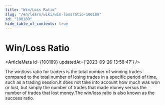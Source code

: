 ```yaml
---
title: "Win/Loss Ratio"
slug: "/en/learn/wiki/win-lossratio-100189"
id: "100189"
hide_table_of_contents: true
---
```



# Win/Loss Ratio

<ArticleMeta id={100189} updatedAt={'2023-09-26 13:58:47'} />
<div className='border-solid border-b border-t-0 my-4 border-[var(--ifm-color-gray-300)]' />

The win/loss ratio for traders is the total number of winning trades compared to the total number of losing trades in a specific period of time, such as a trading session.It does not take into account how much was won or lost, but simply the number of trades that made money versus the number of trades that lost money.The win/loss ratio is also known as the success ratio.
